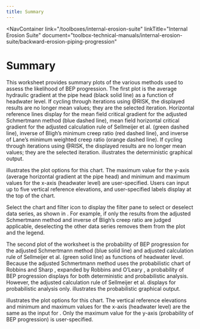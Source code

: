 ```yaml
---
title: Summary
---
```



<NavContainer 
  link="/toolboxes/internal-erosion-suite"
  linkTitle="Internal Erosion Suite" 
  document="toolbox-technical-manuals/internal-erosion-suite/backward-erosion-piping-progression"
></NavContainer>

# Summary

This worksheet provides summary plots of the various methods used to assess the likelihood of BEP progression. The first plot
is the average hydraulic gradient at the pipe head (black solid line) as a function of headwater level. If cycling through
iterations using @RISK, the displayed results are no longer mean values; they are the selected iteration. Horizontal reference
lines display for the mean field critical gradient for the adjusted Schmertmann method (blue dashed line), mean field horizontal
critical gradient for the adjusted calculation rule of Sellmeijer et al. (green dashed line), inverse of Bligh’s minimum creep
ratio (red dashed line), and inverse of Lane’s minimum weighted creep ratio (orange dashed line). If cycling through iterations
using @RISK, the displayed results are no longer mean values; they are the selected
iteration. <FigReference parentDocId="108_1_1" figKey="summary-deterministic-graphical-output"/> illustrates the deterministic graphical output.

<Figure 
parentDocId="108_1_1" 
figKey="summary-deterministic-graphical-output" 
src="figures/toolbox-technical-manuals/backward-erosion-piping-progression/figure64.png" 
alt="Summary worksheet: Deterministic graphical output." 
caption="Summary worksheet: Deterministic graphical output."></Figure>

<FigReference parentDocId="108_1_1" figKey="summary-deterministic-plot-options"/> illustrates the plot options for this chart. The 
maximum value for the y-axis (average horizontal gradient at the pipe head) and minimum and maximum values for the x-axis (headwater 
level) are user-specified. Users can input up to five vertical reference elevations, and user-specified labels display at the 
top of the chart.

<Figure 
parentDocId="108_1_1" 
figKey="summary-deterministic-plot-options" 
src="figures/toolbox-technical-manuals/backward-erosion-piping-progression/figure65.png" 
alt="Summary worksheet: Plot options for deterministic graphical output." 
caption="Summary worksheet: Plot options for deterministic graphical output."></Figure>

Select the chart and filter icon to display the filter pane to select or deselect data series, as shown
in <FigReference parentDocId="108_1_1" figKey="summary-filter-data"/>. For example, if only the results from the adjusted
Schmertmann method and inverse of Bligh’s creep ratio are judged applicable, deselecting the other data series removes them from
the plot and the legend.

<Figure 
parentDocId="108_1_1" 
figKey="summary-filter-data" 
src="figures/toolbox-technical-manuals/backward-erosion-piping-progression/figure66.png" 
alt="Summary worksheet: Example of filtering data."
caption="Summary worksheet: Example of filtering data."></Figure>

The second plot of the worksheet is the probability of BEP progression for the adjusted Schmertmann method (blue solid line) and
adjusted calculation rule of Sellmeijer et al. (green solid line) as functions of headwater level. Because the adjusted Schmertmann
method uses the probabilistic chart of Robbins and Sharp <Citation citationKey="Robbins2016" bibFile="/bibliographies/108_1_1-bib.json"/>,
expanded by Robbins and O’Leary <Citation citationKey="Robbins2020" bibFile="/bibliographies/108_1_1-bib.json"/>, a probability of BEP
progression displays for both deterministic and probabilistic analysis. However, the adjusted calculation rule of Sellmeijer et al.
displays for probabilistic analysis only. <FigReference parentDocId="108_1_1" figKey="summary-probabilistic-graphical-output"/> illustrates
the probabilistic graphical output.

<Figure 
parentDocId="108_1_1" 
figKey="summary-probabilistic-graphical-output" 
src="figures/toolbox-technical-manuals/backward-erosion-piping-progression/figure67.png" 
alt="Summary worksheet: Probabilistic graphical output."
caption="Summary worksheet: Probabilistic graphical output."></Figure>

<FigReference parentDocId="108_1_1" figKey="summary-probabilistic-plot-options"/> illustrates the plot options for this chart. The vertical 
reference elevations and minimum and maximum values for the x-axis (headwater level) are the same as the input 
for <FigReference parentDocId="108_1_1" figKey="summary-deterministic-plot-options"/>. Only the maximum value for the y-axis (probability 
of BEP progression) is user-specified.

<Figure 
parentDocId="108_1_1" 
figKey="summary-probabilistic-plot-options" 
src="figures/toolbox-technical-manuals/backward-erosion-piping-progression/figure68.png" 
alt="Summary worksheet: Plot options for probabilistic graphical output." 
caption="Summary worksheet: Plot options for probabilistic graphical output."></Figure>

<CitationFootnote />
